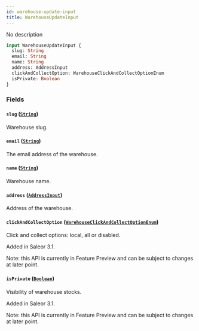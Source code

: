 ```yaml
---
id: warehouse-update-input
title: WarehouseUpdateInput
---
```


No description

```graphql
input WarehouseUpdateInput {
  slug: String
  email: String
  name: String
  address: AddressInput
  clickAndCollectOption: WarehouseClickAndCollectOptionEnum
  isPrivate: Boolean
}
```

### Fields

#### `slug` ([`String`](../../../developer/api-reference/scalars/string))

Warehouse slug.

#### `email` ([`String`](../../../developer/api-reference/scalars/string))

The email address of the warehouse.

#### `name` ([`String`](../../../developer/api-reference/scalars/string))

Warehouse name.

#### `address` ([`AddressInput`](../../../developer/api-reference/inputs/address-input))

Address of the warehouse.

#### `clickAndCollectOption` ([`WarehouseClickAndCollectOptionEnum`](../../../developer/api-reference/enums/warehouse-click-and-collect-option-enum))

Click and collect options: local, all or disabled.

Added in Saleor 3.1.

Note: this API is currently in Feature Preview and can be subject to changes at later point.

#### `isPrivate` ([`Boolean`](../../../developer/api-reference/scalars/boolean))

Visibility of warehouse stocks.

Added in Saleor 3.1.

Note: this API is currently in Feature Preview and can be subject to changes at later point.
